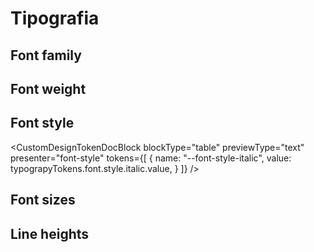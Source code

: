 

<Meta title="Design Tokens/Tipografia" />

# Tipografia

## Font family

<DesignTokenDocBlock categoryName="Font families" showSearch={false} />

## Font weight

<DesignTokenDocBlock categoryName="Font weights" showSearch={false} />

## Font style

<CustomDesignTokenDocBlock
    blockType="table"
    previewType="text"
    presenter="font-style"
    tokens={[
      {
        name: "--font-style-italic",
        value: typograpyTokens.font.style.italic.value,
      }
    ]}
/>

## Font sizes

<DesignTokenDocBlock categoryName="Font sizes" showSearch={false} />

## Line heights

<DesignTokenDocBlock categoryName="Line heights" showSearch={false} />
